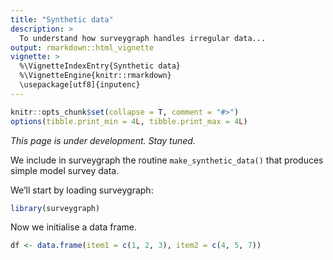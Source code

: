 ```yaml
---
title: "Synthetic data"
description: >
  To understand how surveygraph handles irregular data...
output: rmarkdown::html_vignette
vignette: >
  %\VignetteIndexEntry{Synthetic data}
  %\VignetteEngine{knitr::rmarkdown}
  \usepackage[utf8]{inputenc}
---
```


```r
knitr::opts_chunk$set(collapse = T, comment = "#>")
options(tibble.print_min = 4L, tibble.print_max = 4L)
```

_This page is under development. Stay tuned._

We include in surveygraph the routine `make_synthetic_data()` that produces simple model survey data.

We'll start by loading surveygraph:

```r
library(surveygraph)
```

Now we initialise a data frame.

```r
df <- data.frame(item1 = c(1, 2, 3), item2 = c(4, 5, 7))
```
